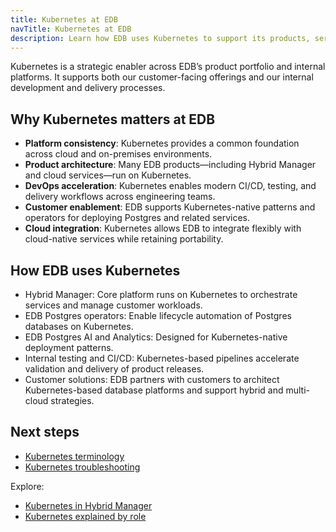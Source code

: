 ```yaml
---
title: Kubernetes at EDB
navTitle: Kubernetes at EDB
description: Learn how EDB uses Kubernetes to support its products, services, and customer solutions.
---
```


Kubernetes is a strategic enabler across EDB’s product portfolio and internal platforms.
It supports both our customer-facing offerings and our internal development and delivery processes.

## Why Kubernetes matters at EDB

-   **Platform consistency**: Kubernetes provides a common foundation across cloud and on-premises environments.
-   **Product architecture**: Many EDB products—including Hybrid Manager and cloud services—run on Kubernetes.
-   **DevOps acceleration**: Kubernetes enables modern CI/CD, testing, and delivery workflows across engineering teams.
-   **Customer enablement**: EDB supports Kubernetes-native patterns and operators for deploying Postgres and related services.
-   **Cloud integration**: Kubernetes allows EDB to integrate flexibly with cloud-native services while retaining portability.

## How EDB uses Kubernetes

-   Hybrid Manager: Core platform runs on Kubernetes to orchestrate services and manage customer workloads.
-   EDB Postgres operators: Enable lifecycle automation of Postgres databases on Kubernetes.
-   EDB Postgres AI and Analytics: Designed for Kubernetes-native deployment patterns.
-   Internal testing and CI/CD: Kubernetes-based pipelines accelerate validation and delivery of product releases.
-   Customer solutions: EDB partners with customers to architect Kubernetes-based database platforms and support hybrid and multi-cloud strategies.

## Next steps

-   [Kubernetes terminology](/portal/kubernetes/learn/explained/terminology)
-   [Kubernetes troubleshooting](/portal/kubernetes/learn/how-to/troubleshooting-on-kubernetes/)

Explore:

-   [Kubernetes in Hybrid Manager](k8s-in-hybrid-manager/)
-   [Kubernetes explained by role](/portal/kubernetes/learn/explained/for/)
